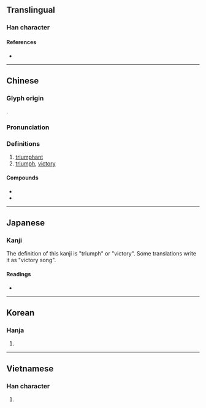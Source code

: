 {{also|凯}}
{{character info/new}}
==Translingual==

===Han character===
{{Han char|rn=16|rad=几|as=10|sn=12|four=27110|canj=UTHN|ids=⿰豈几}}

====References====
* {{Han ref|kx=0134.310|dkj=01790|dj=0300.170|hdz=10278.130|uh=51F1|ud=20977|bh=B3CD|bd=46029}}

----

==Chinese==
{{zh-forms|s=凯}}

===Glyph origin===
{{Han etym}}
{{Han compound|豈|几}}.

===Pronunciation===
{{zh-pron
|m=kǎi
|c=hoi2,ngoi2
|h=pfs=
|md=
|mn=khái
|w=
|mc=y
|oc=y
|cat=a,n
}}

===Definitions===
{{zh-hanzi}}

# [[triumphant]]
# [[triumph]], [[victory]]

====Compounds====
* {{zh-l|凱歌}}
* {{zh-l|凱旋}}

----

==Japanese==

===Kanji===
{{ja-kanji|grade=|rs=几10}}

The definition of this kanji is "triumph" or "victory". Some translations write it as "victory song".

====Readings====
* {{ja-readings|goon=[[かい]] (kai)|kanon=[[かい]] (kai)|kanyoon=[[がい]] (gai)|kun=[[かちどき]] (kachidoki), [[やわらぐ]] (yawaragu)}}

----

==Korean==

===Hanja===
{{ko-hanja|hangeul=개}}

# {{defn|lang=ko|sort=几10}}

----

==Vietnamese==

===Han character===
{{vi-hantu|[[khải]], [[ngai]]|rs=几10}}

# {{defn|lang=vi|sort=几10}}